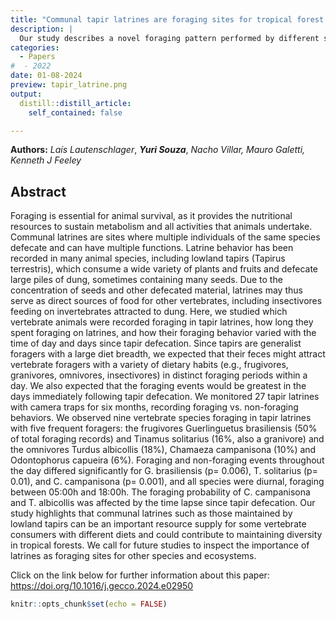 ```yaml
---
title: "Communal tapir latrines are foraging sites for tropical forest vertebrates"
description: |
  Our study describes a novel foraging pattern performed by different species from a variety of habits, sizes, and groups using communal latrines as foraging sites. In the Atlantic Forest, lowland tapir latrines provide an important food resource for some omnivorous, insectivorous, and frugivorous animal species, which frequently visit and spend a substantial amount of time exploiting resources found on latrines.
categories:
  - Papers 
#  - 2022
date: 01-08-2024
preview: tapir_latrine.png
output:
  distill::distill_article:
    self_contained: false

---
```

**Authors:** *Laís Lautenschlager*, ***Yuri Souza***, *Nacho Villar, Mauro Galetti, Kenneth J Feeley*


## **Abstract**

Foraging is essential for animal survival, as it provides the nutritional resources to sustain metabolism and all activities that animals undertake. Communal latrines are sites where multiple individuals of the same species defecate and can have multiple functions. Latrine behavior has been recorded in many animal species, including lowland tapirs (Tapirus terrestris), which consume a wide variety of plants and fruits and defecate large piles of dung, sometimes containing many seeds. Due to the concentration of seeds and other defecated material, latrines may thus serve as direct sources of food for other vertebrates, including insectivores feeding on invertebrates attracted to dung. Here, we studied which vertebrate animals were recorded foraging in tapir latrines, how long they spent foraging on latrines, and how their foraging behavior varied with the time of day and days since tapir defecation. Since tapirs are generalist foragers with a large diet breadth, we expected that their feces might attract vertebrate foragers with a variety of dietary habits (e.g., frugivores, granivores, omnivores, insectivores) in distinct foraging periods within a day. We also expected that the foraging events would be greatest in the days immediately following tapir defecation. We monitored 27 tapir latrines with camera traps for six months, recording foraging vs. non-foraging behaviors. We observed nine vertebrate species foraging in tapir latrines with five frequent foragers: the frugivores Guerlinguetus brasiliensis (50% of total foraging records) and Tinamus solitarius (16%, also a granivore) and the omnivores Turdus albicollis (18%), Chamaeza campanisona (10%) and Odontophorus capueira (6%). Foraging and non-foraging events throughout the day differed significantly for G. brasiliensis (p= 0.006), T. solitarius (p= 0.01), and C. campanisona (p= 0.001), and all species were diurnal, foraging between 05:00h and 18:00h. The foraging probability of C. campanisona and T. albicollis was affected by the time lapse since tapir defecation. Our study highlights that communal latrines such as those maintained by lowland tapirs can be an important resource supply for some vertebrate consumers with different diets and could contribute to maintaining diversity in tropical forests. We call for future studies to inspect the importance of latrines as foraging sites for other species and ecosystems.

Click on the link below for further information about this paper: [https://doi.org/10.1016/j.gecco.2024.e02950](https://doi.org/10.1016/j.gecco.2024.e02950)

```r
knitr::opts_chunk$set(echo = FALSE)
```
<!-- adding share buttons on the right side of the page -->
<!-- AddToAny BEGIN -->
<div class="a2a_kit a2a_kit_size_32 a2a_floating_style a2a_vertical_style" style="right:0px; top:150px; data-a2a-url="https://souzayuri.github.io/" data-a2a-title="Yuri Souza">
<a class="a2a_button_twitter"></a>
</div>
<script>
var a2a_config = a2a_config || {};
a2a_config.onclick = 1;
</script>
<script async src="https://static.addtoany.com/menu/page.js"></script>
<!-- AddToAny END -->